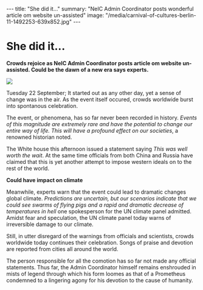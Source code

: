 ---
title: "She did it..."
summary: "NeIC Admin Coordinator posts wonderful article om website un-assisted"
image: "/media/carnival-of-cultures-berlin-11-1492253-639x852.jpg"
---

= She did it... =

'''Crowds rejoice as NeIC Admin Coordinator posts article om website un-assisted. Could be the dawn of a new era says experts.'''

<a href="/media/carnival-of-cultures-berlin-11-1492253-639x852.jpg">
<img class="smallpic" src="/media/carnival-of-cultures-berlin-11-1492253-639x852-mini.jpg">
</a>

Tuesday 22 September; It started out as any other day, yet a sense of change was in the air. As the event itself occured, crowds worldwide burst into spontanous celebration.

The event, or phenomena, has so far never been recorded in history. ''Events of this magnitude are extremely rare and have the potential to change our entire way of life. This will have a profound effect on our societies'', a renowned historian noted. 

The White house this afternoon issued a statement saying ''This was well worth the wait''. At the same time officials from both China and Russia have claimed that this is yet another attempt to impose western ideals on to the rest of the world.

'''Could have impact on climate'''

Meanwhile, experts warn that the event could lead to dramatic changes global climate. ''Predictions are uncertain, but our scenarios indicate that we could see swarms of flying pigs and a rapid and dramatic decrease of temperatures in hell'' one spokesperson for the UN climate panel admitted. Amidst fear and speculation, the UN climate panel today warns of irreversible damage to our climate.

Still, in utter disregard of the warnings from officials and scientists, crowds worldwide today continues their celebration. Songs of praise and devotion are reported from cities all around the world. 

The person responsible for all the comotion has so far not made any official statements. Thus far, the Admin Coordinator himself remains enshrouded in mists of legend through which his form loomes as that of a Prometheus condemned to a lingering agony for his devotion to the cause of humanity.




